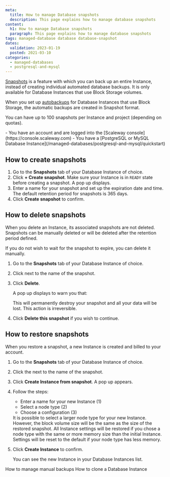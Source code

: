 ```yaml
---
meta:
  title: How to manage Database snapshots
  description: This page explains how to manage database snapshots
content:
  h1: How to manage Database snapshots
  paragraph: This page explains how to manage database snapshots
tags: managed-database database database-snapshot
dates:
  validation: 2023-01-19
  posted: 2021-03-10
categories:
  - managed-databases
  - postgresql-and-mysql
---
```


[Snapshots](/managed-databases/postgresql-and-mysql/how-to/manage-snapshots/) is a feature with which you can back up an entire Instance, instead of creating individual automated database backups. It is only available for Database Instances that use Block Storage volumes.

When you set up [autobackups](/managed-databases/postgresql-and-mysql/how-to/enable-autobackup/) for Database Instances that use Block Storage, the automatic backups are created in Snapshot format.

You can have up to 100 snapshots per Instance and project (depending on quotas).

<Macro id="iam-requirements" />

<Message type="requirement">
  - You have an account and are logged into the [Scaleway console](https://console.scaleway.com)
  - You have a [PostgreSQL or MySQL Database Instance](/managed-databases/postgresql-and-mysql/quickstart)
</Message>


## How to create snapshots

1. Go to the **Snapshots** tab of your Database Instance of choice.
    <Lightbox src="scaleway-snapshots-tab.webp" alt="" />
2. Click **+ Create snapshot**.
    <Message type="important">
      Make sure your Instance is in `READY` state before creating a snapshot.
    </Message>
    A pop up displays.
    <Lightbox src="scaleway-create-snapshot.webp" alt="" />
3. Enter a name for your snapshot and set up the expiration date and time.
    <Message type="note">
      The default retention period for snapshots is 365 days.
    </Message>
4. Click **Create snapshot** to confirm.

## How to delete snapshots

When you delete an Instance, its associated snapshots are not deleted. Snapshots can be manually deleted or will be deleted after the retention period defined.

If you do not wish to wait for the snapshot to expire, you can delete it manually.

1. Go to the **Snapshots** tab of your Database Instance of choice.
2. Click <Icon name="more" /> next to the name of the snapshot.
3. Click **Delete**.
    <Lightbox src="scaleway-delete-snapshot.webp" alt="" />

    A pop up displays to warn you that:

    <Message type="important">
      This will permanently destroy your snapshot and all your data will be lost. This action is irreversible.
    </Message>
4. Click **Delete this snapshot** if you wish to continue.
    <Lightbox src="scaleway-delete-snapshot-pop-up.webp" alt="" />

## How to restore snapshots

When you restore a snapshot, a new Instance is created and billed to your account.

1. Go to the **Snapshots** tab of your Database Instance of choice.
2. Click the <Icon name="more" /> next to the name of the snapshot.
3. Click **Create Instance from snapshot**. A pop up appears.
    <Lightbox src="scaleway-create-instance-pop-up.webp" alt="" />
4. Follow the steps:
    - Enter a name for your new Instance (1)
    - Select a node type (2)
    - Choose a configuration (3)

    <Message type="important">
      It is possible to select a larger node type for your new Instance. However, the block volume size will be the same as the size of the restored snapshot. All Instance settings will be restored if you chose a node type with the same or more memory size than the initial Instance. Settings will be reset to the default if your node type has less memory.
    </Message>
5. Click **Create Instance** to confirm.

    You can see the new Instance in your Database Instances list.


<Navigation title="See Also">
  <PreviousButton to="/managed-databases/postgresql-and-mysql/how-to/manage-manual-backups/">How to manage manual backups</PreviousButton>
  <NextButton to="/managed-databases/postgresql-and-mysql/how-to/clone-a-database-instance">How to clone a Database Instance</NextButton>
</Navigation>

